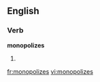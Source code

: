 
==English==

===Verb===
'''monopolizes'''

# {{third-person singular of|[[monopolize]]}}

[[fr:monopolizes]]
[[vi:monopolizes]]